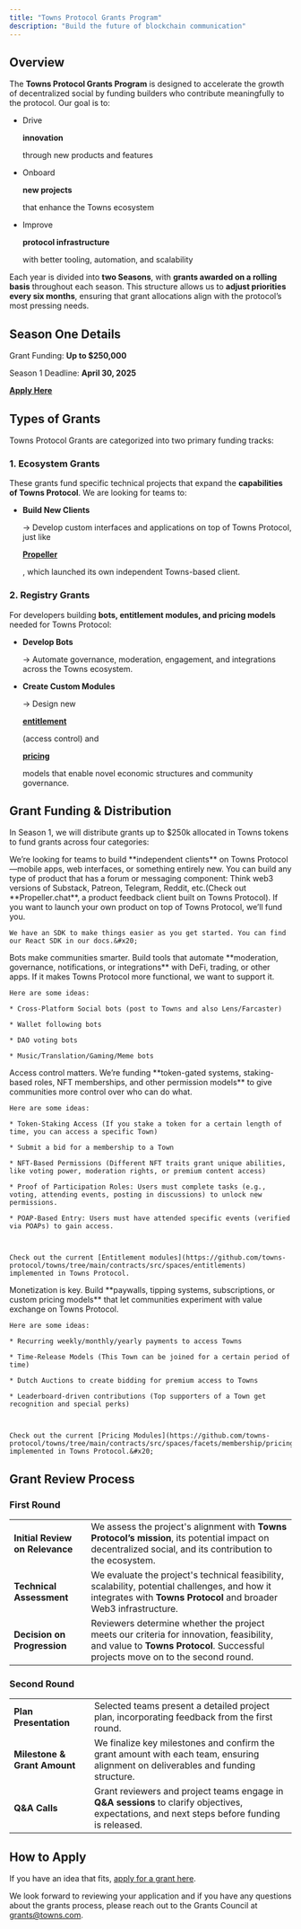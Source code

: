 ```yaml
---
title: "Towns Protocol Grants Program"
description: "Build the future of blockchain communication"
---
```


## **Overview**

The **Towns Protocol Grants Program** is designed to accelerate the growth of decentralized social by funding builders who contribute meaningfully to the protocol. Our goal is to:

* Drive

  **innovation**

  through new products and features

* Onboard

  **new projects**

  that enhance the Towns ecosystem

* Improve

  **protocol infrastructure**

  with better tooling, automation, and scalability

Each year is divided into **two Seasons**, with **grants awarded on a rolling basis** throughout each season. This structure allows us to **adjust priorities every six months**, ensuring that grant allocations align with the protocol’s most pressing needs.

## Season One Details

Grant Funding: **Up to $250,000** 

Season 1 Deadline: **April 30, 2025**

[**Apply Here**](https://forms.gle/69bqjfXHWaffeui78)

## **Types of Grants**

Towns Protocol Grants are categorized into two primary funding tracks:

### **1. Ecosystem Grants**&#x20;

These grants fund specific technical projects that expand the **capabilities of Towns Protocol**. We are looking for teams to:

* **Build New Clients**

  → Develop custom interfaces and applications on top of Towns Protocol, just like

  [**Propeller**](https://propeller.chat/)

  , which launched its own independent Towns-based client.

### **2. Registry Grants**

For developers building **bots, entitlement modules, and pricing models** needed for Towns Protocol:

* **Develop Bots**

  → Automate governance, moderation, engagement, and integrations across the Towns ecosystem.

* **Create Custom Modules**

  → Design new

  [**entitlement**](https://docs.towns.com/towns-smart-contracts/roles-entitlements)

  (access control) and

  [**pricing**](https://docs.towns.com/towns-smart-contracts/pricing-modules)

  models that enable novel economic structures and community governance.

## **Grant Funding & Distribution**

In Season 1, we will distribute grants up to $250k allocated in Towns tokens to fund grants across four categories:

<AccordionGroup>
  <Accordion title="Building New Clients" defaultOpen={false}>
    We’re looking for teams to build **independent clients** on Towns Protocol—mobile apps, web interfaces, or something entirely new. You can build any type of product that has a forum or messaging component: Think web3 versions of Substack, Patreon, Telegram, Reddit, etc.(Check out **Propeller.chat**, a product feedback client built on Towns Protocol). If you want to launch your own product on top of Towns Protocol, we’ll fund you.



    We have an SDK to make things easier as you get started. You can find our React SDK in our docs.&#x20;
  </Accordion>

  <Accordion title="Building Bots " defaultOpen={false}>
    Bots make communities smarter. Build tools that automate **moderation, governance, notifications, or integrations** with DeFi, trading, or other apps. If it makes Towns Protocol more functional, we want to support it.

    Here are some ideas:

    * Cross-Platform Social bots (post to Towns and also Lens/Farcaster)

    * Wallet following bots

    * DAO voting bots

    * Music/Translation/Gaming/Meme bots
  </Accordion>

  <Accordion title="Building Entitlement Modules" defaultOpen={false}>
    Access control matters. We’re funding **token-gated systems, staking-based roles, NFT memberships, and other permission models** to give communities more control over who can do what.

    Here are some ideas:

    * Token-Staking Access (If you stake a token for a certain length of time, you can access a specific Town)

    * Submit a bid for a membership to a Town

    * NFT-Based Permissions (Different NFT traits grant unique abilities, like voting power, moderation rights, or premium content access)

    * Proof of Participation Roles: Users must complete tasks (e.g., voting, attending events, posting in discussions) to unlock new permissions.

    * POAP-Based Entry: Users must have attended specific events (verified via POAPs) to gain access.



    Check out the current [Entitlement modules](https://github.com/towns-protocol/towns/tree/main/contracts/src/spaces/entitlements) implemented in Towns Protocol.
  </Accordion>

  <Accordion title="Building Pricing Modules" defaultOpen={false}>
    Monetization is key. Build **paywalls, tipping systems, subscriptions, or custom pricing models** that let communities experiment with value exchange on Towns Protocol.

    Here are some ideas:

    * Recurring weekly/monthly/yearly payments to access Towns

    * Time-Release Models (This Town can be joined for a certain period of time)

    * Dutch Auctions to create bidding for premium access to Towns

    * Leaderboard-driven contributions (Top supporters of a Town get recognition and special perks)



    Check out the current [Pricing Modules](https://github.com/towns-protocol/towns/tree/main/contracts/src/spaces/facets/membership/pricing) implemented in Towns Protocol.&#x20;
  </Accordion>
</AccordionGroup>

## Grant Review Process

### First Round

|                                 |                                                                                                                                                                           |
| ------------------------------- | ------------------------------------------------------------------------------------------------------------------------------------------------------------------------- |
| **Initial Review on Relevance** | We assess the project's alignment with **Towns Protocol’s mission**, its potential impact on decentralized social, and its contribution to the ecosystem.                 |
| **Technical Assessment**        | We evaluate the project's technical feasibility, scalability, potential challenges, and how it integrates with **Towns Protocol** and broader Web3 infrastructure.        |
| **Decision on Progression**     | Reviewers determine whether the project meets our criteria for innovation, feasibility, and value to **Towns Protocol**. Successful projects move on to the second round. |

### Second Round

|                              |                                                                                                                                               |
| ---------------------------- | --------------------------------------------------------------------------------------------------------------------------------------------- |
| **Plan Presentation**        | Selected teams present a detailed project plan, incorporating feedback from the first round.                                                  |
| **Milestone & Grant Amount** | We finalize key milestones and confirm the grant amount with each team, ensuring alignment on deliverables and funding structure.             |
| **Q\&A Calls**               | Grant reviewers and project teams engage in **Q\&A sessions** to clarify objectives, expectations, and next steps before funding is released. |

## How to Apply

If you have an idea that fits, [apply for a grant here](https://forms.gle/69bqjfXHWaffeui78). &#x20;

We look forward to reviewing your application and if you have any questions about the grants process, please reach out to the Grants Council at [grants@towns.com](mailto:grants@towns.com).